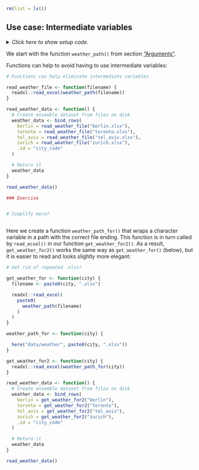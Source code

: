 ```r
rm(list = ls())
```


## Use case: Intermediate variables {#intermediate}

<details><summary>*Click here to show setup code.*</summary>
```r
### Use case: Intermediate variables

```
```r
library(tidyverse)
library(here)

weather_path <- function(filename) {
  # Returned value
  here("data/weather", filename)
}
```
</details>

We start with the function `weather_path()` from section ["Arguments"](#args).

Functions can help to avoid having to use intermediate variables:

```r
# Functions can help eliminate intermediate variables
```
```r
read_weather_file <- function(filename) {
  readxl::read_excel(weather_path(filename))
}

read_weather_data <- function() {
  # Create ensemble dataset from files on disk
  weather_data <- bind_rows(
    berlin = read_weather_file("berlin.xlsx"),
    toronto = read_weather_file("toronto.xlsx"),
    tel_aviv = read_weather_file("tel_aviv.xlsx"),
    zurich = read_weather_file("zurich.xlsx"),
    .id = "city_code"
  )

  # Return it
  weather_data
}

read_weather_data()
```


```r
### Exercise
```
```r

```


```r
# Simplify more?
```
```r

```

Here we create a function `weather_path_for()` that wraps a character variable in a path with the correct file ending.
This function is in turn called by `read_ecxel()` in our function `get_weather_for2()`.
As a result, `get_weather_for2()` works the same way as `get_weather_for()` (below), but it is easier to read and looks slightly more elegant:

```r
# Get rid of repeated .xlsx?
```
```r

get_weather_for <- function(city) {
  filename <- paste0(city, ".xlsx")

  readxl::read_excel(
    paste0(
      weather_path(filename)
    )
  )
}

weather_path_for <- function(city) {

  here("data/weather", paste0(city, ".xlsx"))
}

get_weather_for2 <- function(city) {
  readxl::read_excel(weather_path_for(city))
}

read_weather_data <- function() {
  # Create ensemble dataset from files on disk
  weather_data <- bind_rows(
    berlin = get_weather_for2("berlin"),
    toronto = get_weather_for2("toronto"),
    tel_aviv = get_weather_for2("tel_aviv"),
    zurich = get_weather_for2("zurich"),
    .id = "city_code"
  )

  # Return it
  weather_data
}

read_weather_data()
```
